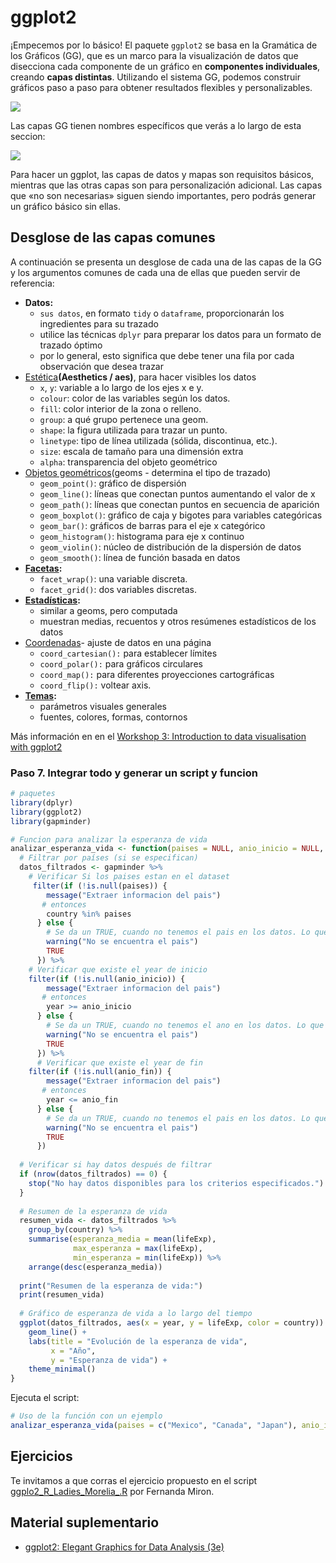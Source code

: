# **ggplot2**

¡Empecemos por lo básico! El paquete `ggplot2` se basa en la Gramática de los Gráficos (GG), que es un marco para la visualización de datos que disecciona cada componente de un gráfico en **componentes individuales**, creando **capas distintas**. Utilizando el sistema GG, podemos construir gráficos paso a paso para obtener resultados flexibles y personalizables.

![](img/Layers_ggplot.png){fig-align="center"}

Las capas GG tienen nombres específicos que verás a lo largo de esta seccion:

![](img/gglayers.png){fig-align="center"}

Para hacer un ggplot, las capas de datos y mapas son requisitos básicos, mientras que las otras capas son para personalización adicional. Las capas que «no son necesarias» siguen siendo importantes, pero podrás generar un gráfico básico sin ellas.

## **Desglose de las capas comunes**

A continuación se presenta un desglose de cada una de las capas de la GG y los argumentos comunes de cada una de ellas que pueden servir de referencia:

-   **Datos:**
    -   `sus datos`, en formato `tidy` o `dataframe`, proporcionarán los ingredientes para su trazado
    -   utilice las técnicas `dplyr` para preparar los datos para un formato de trazado óptimo
    -   por lo general, esto significa que debe tener una fila por cada observación que desea trazar
-   [Estética](https://ggplot2-book.org/annotations)**(Aesthetics / aes)**, para hacer visibles los datos
    -   `x`, `y`: variable a lo largo de los ejes x e y.
    -   `colour`: color de las variables según los datos.
    -   `fill`: color interior de la zona o relleno.
    -   `group`: a qué grupo pertenece una geom.
    -   `shape`: la figura utilizada para trazar un punto.
    -   `linetype`: tipo de línea utilizada (sólida, discontinua, etc.).
    -   `size`: escala de tamaño para una dimensión extra
    -   `alpha`: transparencia del objeto geométrico
-   [Objetos geométricos](https://ggplot2-book.org/individual-geoms)(geoms - determina el tipo de trazado)
    -   `geom_point()`: gráfico de dispersión
    -   `geom_line()`: líneas que conectan puntos aumentando el valor de x
    -   `geom_path()`: líneas que conectan puntos en secuencia de aparición
    -   `geom_boxplot()`: gráfico de caja y bigotes para variables categóricas
    -   `geom_bar()`: gráficos de barras para el eje x categórico
    -   `geom_histogram()`: histograma para eje x continuo
    -   `geom_violin()`: núcleo de distribución de la dispersión de datos
    -   `geom_smooth()`: línea de función basada en datos
-   [**Facetas**](https://r-charts.com/es/ggplot2/facetas/)**:**
    -   `facet_wrap()`: una variable discreta.
    -   `facet_grid()`: dos variables discretas.
-   [**Estadísticas**](https://ggplot2-book.org/statistical-summaries)**:**
    -   similar a geoms, pero computada
    -   muestran medias, recuentos y otros resúmenes estadísticos de los datos
-   [Coordenadas](https://ggplot2-book.org/coord)- ajuste de datos en una página
    -   `coord_cartesian():` para establecer límites
    -   `coord_polar():` para gráficos circulares
    -   `coord_map():` para diferentes proyecciones cartográficas
    -   `coord_flip():` voltear axis.
-   [**Temas**](https://ggplot2.tidyverse.org/reference/ggtheme.html)**:**
    -   parámetros visuales generales
    -   fuentes, colores, formas, contornos

Más información en en el [Workshop 3: Introduction to data visualisation with ggplot2](https://r.qcbs.ca/workshop03/book-en/)

### Paso 7. Integrar todo y generar un script y funcion

```{r}
# paquetes
library(dplyr)
library(ggplot2)
library(gapminder)

# Funcion para analizar la esperanza de vida
analizar_esperanza_vida <- function(paises = NULL, anio_inicio = NULL, anio_fin = NULL) {
  # Filtrar por países (si se especifican)
  datos_filtrados <- gapminder %>%
    # Verificar Si los paises estan en el dataset
     filter(if (!is.null(paises)) {
        message("Extraer informacion del pais")
       # entonces
        country %in% paises
      } else {
        # Se da un TRUE, cuando no tenemos el pais en los datos. Lo que significa que no se realiza ningún filtrado, y se mantienen todos los países.
        warning("No se encuentra el pais")
        TRUE
      }) %>%
    # Verificar que existe el year de inicio
    filter(if (!is.null(anio_inicio)) {
        message("Extraer informacion del pais")
       # entonces
        year >= anio_inicio
      } else {
        # Se da un TRUE, cuando no tenemos el ano en los datos. Lo que significa que no se realiza ningún filtrado, y se mantienen todos los anos.
        warning("No se encuentra el pais")
        TRUE
      }) %>%
      # Verificar que existe el year de fin
    filter(if (!is.null(anio_fin)) {
        message("Extraer informacion del pais")
       # entonces
        year <= anio_fin
      } else {
        # Se da un TRUE, cuando no tenemos el pais en los datos. Lo que significa que no se realiza ningún filtrado, y se mantienen todos los países.
        warning("No se encuentra el pais")
        TRUE
      })
  
  # Verificar si hay datos después de filtrar
  if (nrow(datos_filtrados) == 0) {
    stop("No hay datos disponibles para los criterios especificados.")
  }
  
  # Resumen de la esperanza de vida
  resumen_vida <- datos_filtrados %>%
    group_by(country) %>%
    summarise(esperanza_media = mean(lifeExp),
              max_esperanza = max(lifeExp),
              min_esperanza = min(lifeExp)) %>%
    arrange(desc(esperanza_media))
  
  print("Resumen de la esperanza de vida:")
  print(resumen_vida)
  
  # Gráfico de esperanza de vida a lo largo del tiempo
  ggplot(datos_filtrados, aes(x = year, y = lifeExp, color = country)) +
    geom_line() +
    labs(title = "Evolución de la esperanza de vida",
         x = "Año",
         y = "Esperanza de vida") +
    theme_minimal()
}

```

Ejecuta el script:

```{r}
# Uso de la función con un ejemplo
analizar_esperanza_vida(paises = c("Mexico", "Canada", "Japan"), anio_inicio = 1950, anio_fin = 2000)
```

::: {.callout-note icon="false"}
## **Ejercicios**

Te invitamos a que corras el ejercicio propuesto en el script [ggplo2_R_Ladies_Morelia\_.R](https://github.com/R-Ladies-Morelia/GGplotShiny/blob/main/ggplot2_R_ladies_Morelia/ggplo2_R_Ladies_Morelia_.R) por Fernanda Miron.
:::

## Material suplementario

-   [ggplot2: Elegant Graphics for Data Analysis (3e)](https://ggplot2-book.org/)
